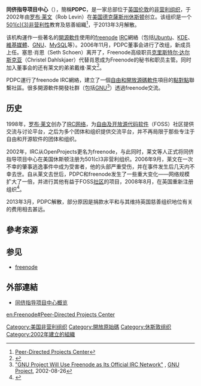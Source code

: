 {{Infobox_Company
|company_name = 同侪指导项目中心
|company_name_en= Peer-Directed Project Center
|company_logo =
|company_type = [[非牟利|非牟利]]
|company_slogan =
|foundation = 2002年（[[美國|美國]][[德克薩斯州|德克薩斯州]][[休斯顿|休斯顿]]）
|location = [[英国|英国]][[伦敦|伦敦]]
|key_people =[[罗布·莱文|罗布·莱文]]（创始人）<br/>[[克里斯特尔·达尔斯克亚|克里斯特尔·达尔斯克亚]]（总裁）<br/>理查德·哈特曼（财务总监）<br/>菲尔·斯特拉奇诺（秘书）<br/>
|industry = 互聯網
|products = [[freenode|freenode]]
|revenue = 少於25000美元（2005年）
|operating_profit =
|homepage = [https://web.archive.org/web/20100721124951/http://pdpc.org.uk/ pdpc.org.uk] 
}}

'''同侪指导项目中心'''（{{lang-en|Peer-Directed Project Center}}），簡稱'''PDPC'''，是一家总部位于[[英国|英国]][[伦敦|伦敦]]的[[非营利组织|非营利组织]]，于2002年由[[罗布·莱文|罗布·莱文]]（Rob Levin）在[[美国|美国]][[德克薩斯州|德克薩斯州]][[休斯顿|休斯顿]]创立。该组织是一个[[501(c)(3)|501(c)(3)]][[非营利组织|非营利性]]教育及慈善組織<ref>[http://www.guidestar.org/pqShowGsReport.do?partner=justgive&npoId=100180443 Peer-Directed Projects Center]</ref>，于2013年3月解散。

该机构運作一些著名的[[開源軟件|開源軟件]]使用的[[freenode|freenode]] [[IRC|IRC]]網絡（包括[[Ubuntu|Ubuntu]]、[[KDE|KDE]]、[[維基媒體|維基媒體]]、[[GNU|GNU]]、[[MySQL|MySQL]]等）。2006年11月，PDPC董事会进行了改组，新成员上任。塞思·肖恩（Seth Schoen）离开了，Freenode高级职员[[克里斯特尔·达尔斯克亚|克里斯特尔·达尔斯克亚]]（Christel Dahlskjaer）代替肖恩成为Freenode的秘书和职员主管。同时加入董事会的还有莱文的弟弟戴维·莱文<ref>{{cite web |url= https://blog.freenode.net/2006/11/introducing-the-pdpc-board/ |title= Introducing the PDPC board |publisher= freenode.net |date= 11 November 2006 |accessdate= 2020-07-23 |archive-url= https://web.archive.org/web/20121130193558/http://blog.freenode.net/2006/11/introducing-the-pdpc-board/ |archive-date= 2012-11-30 |url-status=  |df=  |dead-url= yes }}</ref>。

PDPC運行了freenode IRC網絡，建立了一個[[自由和開放源碼軟件|自由和開放源碼軟件]]項目的[[點對點|點對點]]聯繫社區。很多開源軟件開發社群（包括[[GNU|GNU]]<ref>[http://www.gnu.no/press/2002-08-26-freenode.html "GNU Project Will Use Freenode as Its Official IRC Network"] {{Wayback|url=http://www.gnu.no/press/2002-08-26-freenode.html |date=20070929011757 }}, [[GNU_Project|GNU Project]], 2002-08-26</ref>）透過freenode交流。

==历史==
1998年，[[罗布·莱文|罗布·莱文]]创办了[[IRC网络|IRC网络]]，为[[自由及开放源代码软件|自由及开放源代码软件]]（FOSS）社区提供交流与讨论平台，之后为多个团体和组织提供交流平台，并不再局限于那些专注于自由和开源软件的团体和组织。

2002年，IRC从OpenProjects更名为freenode，与此同时，莱文等人正式将同侪指导项目中心在美国休斯顿注册为501(c)3非营利组织。2006年9月，莱文在一次不幸的肇事逃逸事件中成为受害者，他的头部严重受伤，并在事件发生后几天内不幸去世。自从莱文去世后，PDPC和freenode发生了一些重大变化——网络规模扩大了一倍，并进行其他有益于FOSS[[社区|社区]]的项目，2008年8月，在英国重新注册组织<ref>{{cite web|url=https://web.archive.org/web/20100723005626/http://pdpc.org.uk/?page=about| publisher=pdpc.org.uk| title=PDPC - The History|accessdate=2020-07-23}}</ref>。

2013年3月，PDPC解散，部分原因是捐款水平和与其维持英国慈善组织地位有关的费用相去甚远。

== 參考來源 ==
{{reflist}}

== 参见 ==
*[[freenode|freenode]]

== 外部連結 ==
{{wikinews|PDPC主席罗布·莱文离世}}
*[https://web.archive.org/web/20090217211242/http://freenode.net/pdpc.shtml 同侪指导项目中心概览]

[[Category:美国非营利组织|Category:美国非营利组织]]
[[Category:開放原始碼|Category:開放原始碼]]
[[Category:休斯敦组织|Category:休斯敦组织]]
[[Category:2002年建立的組織|Category:2002年建立的組織]]

[[en:Freenode#Peer-Directed_Projects_Center|en:Freenode#Peer-Directed Projects Center]]